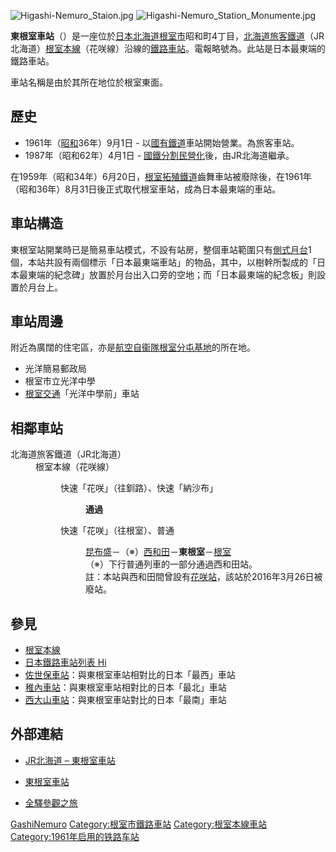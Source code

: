 {{noteTA
|T=zh-tw:東根室車站;zh-hk:東根室站;
|1=zh-tw:東根室車站;zh-hk:東根室站;
|2=zh-tw:花咲車站;zh-hk:花咲站;
|3=zh-tw:根室車站;zh-hk:根室站;
|4=zh-tw:齒舞車站;zh-hk:齒舞站;
|5=zh-tw:西和田車站;zh-hk:西和田站;
}}
{{日本車站資訊
|公司色     = #2cb431
|文字色     = 
|站名       = 東根室車站
|圖片       = JR Higashi-Nemuro sta 001.jpg
|pxl        = 240px
|圖片說明   = 東根室站全貌（2013年9月）
|日文原名   = 東根室
|平假名     = ひがしねむろ
|羅馬拼音   = Higashi-Nemuro
|副站名     = 
|前一站     = [[西和田車站|西和田]]
|前一站距離 = 8.7
|後一站距離 = 1.5
|後一站     = [[根室車站|根室]]
|電報略號   = ヒネ
|車站編號   = 
|停站路線數 = 
|所屬公司   = [[File:JR_logo_(hokkaido).svg|23px]][[北海道旅客鐵道|北海道旅客鐵道]]（JR北海道）
|所屬路線   = [[根室本線|根室本線]]（花咲線）
|距離       = 442.3
|起點站     = [[瀧川車站|瀧川]]
|所在地     = [[北海道|北海道]][[根室市|根室市]]昭和町4丁目
|車站構造   = [[地面車站|地面車站]]
|月台配置   = 1面1線
|啟用年月日 = 1961年（[[昭和|昭和]]36年）9月1日
|廢站年月日 = 
|乘客人數   = 0
|上下車人次 = 0
|統計年度   = 2012
|轉車       = 
|備註       = 日本最東端的車站<br/>無人車站
|全寬備註   = 
}}
[[File:Higashi-Nemuro_Staion.jpg|thumb]]
[[File:Higashi-Nemuro_Station_Monumente.jpg|thumb]]

'''東根室車站'''（{{jpn|j=東根室駅|hg=ひがしねむろえき|rm=Higashi-nemuro eki|f=y}}）是一座位於[[日本|日本]][[北海道|北海道]][[根室市|根室市]]昭和町4丁目，[[北海道旅客鐵道|北海道旅客鐵道]]（JR北海道）[[根室本線|根室本線]]（花咲線）沿線的[[鐵路車站|鐵路車站]]。電報略號為'''{{lang|ja|ヒネ}}'''。此站是日本最東端的鐵路車站。

車站名稱是由於其所在地位於根室東面。

== 歷史 ==
* 1961年（[[昭和|昭和]]36年）9月1日 - 以[[日本國有鐵道|國有鐵道]]車站開始營業。為旅客車站。
* 1987年（昭和62年）4月1日 - [[國鐵分割民營化|國鐵分割民營化]]後，由JR北海道繼承。
在1959年（昭和34年）6月20日，[[根室拓殖鐵道|根室拓殖鐵道]]齒舞車站被廢除後，在1961年（昭和36年）8月31日後正式取代根室車站，成為日本最東端的車站。

== 車站構造 ==
東根室站開業時已是簡易車站模式，不設有站房，整個車站範圍只有[[側式月台|側式月台]]1個，本站共設有兩個標示「日本最東端車站」的物品，其中，以樹幹所製成的「日本最東端的紀念碑」放置於月台出入口旁的空地；而「日本最東端的紀念板」則設置於月台上。

== 車站周邊 ==
附近為廣闊的住宅區，亦是[[航空自衞隊|航空自衞隊]][[根室分屯基地|根室分屯基地]]的所在地。
* 光洋簡易郵政局
* 根室市立光洋中學
* [[根室交通|根室交通]]「光洋中學前」車站

== 相鄰車站 ==
; 北海道旅客鐵道（JR北海道）
: 根室本線（花咲線）
:: 快速「花咲」（往釧路）、快速「納沙布」
::: '''通過'''
:: 快速「花咲」（往根室）、普通
::: [[昆布盛站|昆布盛]]－（※）[[西和田站|西和田]]－'''東根室'''－[[根室站|根室]]
::: （※）下行普通列車的一部分通過西和田站。
:::註：本站與西和田間曾設有[[花咲站|花咲站]]，該站於2016年3月26日被廢站。

== 參見 ==
* [[根室本線|根室本線]]
* [[日本鐵路車站列表_Hi|日本鐵路車站列表 Hi]]
* [[佐世保車站|佐世保車站]]：與東根室車站相對比的日本「最西」車站
* [[稚內車站|稚內車站]]：與東根室車站相對比的日本「最北」車站
* [[西大山車站|西大山車站]]：與東根室車站對比的日本「最南」車站

== 外部連結 ==
* {{ja}}[http://www.jrhokkaido.co.jp/network/station/station.html#4445 JR北海道 – 東根室車站] {{Wayback|url=http://www.jrhokkaido.co.jp/network/station/station.html#4445 |date=20190202042725 }}
* {{ja}}[http://www.mapion.co.jp/station/ST20471/ 東根室車站] {{Wayback|url=http://www.mapion.co.jp/station/ST20471/ |date=20201203060830 }}
* {{ja}}[http://www.tsuchibuta.com/jr-hokkaido/nemuroline/67higashinemuro/67higashinemuro.htm 全驛參觀之旅] {{Wayback|url=http://www.tsuchibuta.com/jr-hokkaido/nemuroline/67higashinemuro/67higashinemuro.htm |date=20160304221934 }}

{{根室本線3}}

{{commonscat|Higashi-Nemuro Station}}
{{DEFAULTSORT:Higashi-Nemuro}}
[[Category:日本鐵路車站_Hi|GashiNemuro]]
[[Category:根室市鐵路車站|Category:根室市鐵路車站]]
[[Category:根室本線車站|Category:根室本線車站]]
[[Category:1961年启用的铁路车站|Category:1961年启用的铁路车站]]